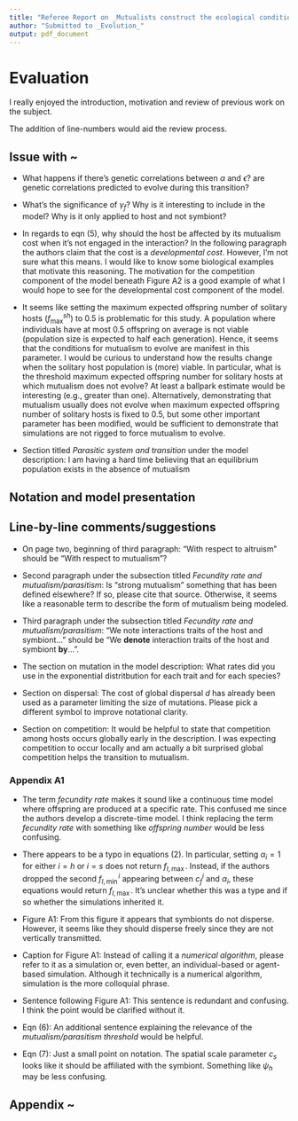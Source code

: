 ```yaml
---
title: "Referee Report on _Mutualists construct the ecological conditions that trigger the transition from parasitism_ preprint"
author: "Submitted to _Evolution_"
output: pdf_document
---
```


# Evaluation

I really enjoyed the introduction, motivation and review of previous work on the subject.

The addition of line-numbers would aid the review process.

## Issue with ~

- What happens if there's genetic correlations between $\alpha$ and $\epsilon$? are genetic correlations predicted to evolve during this transition?

- What's the significance of $\gamma_f$? Why is it interesting to include in the model? Why is it only applied to host and not symbiont?

- In regards to eqn (5), why should the host be affected by its mutualism cost when it's not engaged in the interaction? In the following paragraph the authors claim that the cost is a _developmental cost_. However, I'm not sure what this means. I would like to know some biological examples that motivate this reasoning. The motivation for the competition component of the model beneath Figure A2 is a good example of what I would hope to see for the developmental cost component of the model.

- It seems like setting the maximum expected offspring number of solitary hosts ($f^{sh}_{\max}$) to 0.5 is problematic for this study. A population where individuals have at most 0.5 offspring on average is not viable (population size is expected to half each generation). Hence, it seems that the conditions for mutualism to evolve are manifest in this parameter. I would be curious to understand how the results change when the solitary host population is (more) viable. In particular, what is the threshold maximum expected offspring number for solitary hosts at which mutualism does not evolve? At least a ballpark estimate would be interesting (e.g., greater than one). Alternatively, demonstrating that mutualism usually does not evolve when maximum expected offspring number of solitary hosts is fixed to 0.5, but some other important parameter has been modified, would be sufficient to demonstrate that simulations are not rigged to force mutualism to evolve.

- Section titled _Parasitic system and transition_ under the model description: I am having a hard time believing that an equilibrium population exists in the absence of mutualism

## Notation and model presentation

## Line-by-line comments/suggestions

- On page two, beginning of third paragraph: "With respect to altruism" should be "With respect to mutualism"?

- Second paragraph under the subsection titled _Fecundity rate and mutualism/parasitism_: Is "strong mutualism" something that has been defined elsewhere? If so, please cite that source. Otherwise, it seems like a reasonable term to describe the form of mutualism being modeled.

- Third paragraph under the subsection titled _Fecundity rate and mutualism/parasitism_: "We note interactions traits of the host and symbiont..." should be "We __denote__ interaction traits of the host and symbiont __by__...".

- The section on mutation in the model description: What rates did you use in the exponential distritbution for each trait and for each species?

- Section on dispersal: The cost of global dispersal $d$ has already been used as a parameter limiting the size of mutations. Please pick a different symbol to improve notational clarity.

- Section on competition: It would be helpful to state that competition among hosts occurs globally early in the description. I was expecting competition to occur locally and am actually a bit surprised global competition helps the transition to mutualism.

### Appendix A1

- The term _fecundity rate_ makes it sound like a continuous time model where offspring are produced at a specific rate. This confused me since the authors develop a discrete-time model. I think replacing the term _fecundity rate_ with something like _offspring number_ would be less confusing.

- There appears to be a typo in equations (2). In particular, setting $\alpha_i=1$ for either $i=h$ or $i=s$ does not return $f_{I,\max}$. Instead, if the authors dropped the second $f^i_{I,\min}$ appearing between $c_f^i$ and $\alpha_i$, these equations would return $f_{I,\max}$. It's unclear whether this was a type and if so whether the simulations inherited it.

- Figure A1: From this figure it appears that symbionts do not disperse. However, it seems like they should disperse freely since they are not vertically transmitted.

- Caption for Figure A1: Instead of calling it a _numerical algorithm_, please refer to it as a simulation or, even better, an individual-based or agent-based simulation. Although it technically is a numerical algorithm, simulation is the more colloquial phrase.

- Sentence following Figure A1: This sentence is redundant and confusing. I think the point would be clarified without it.

- Eqn (6): An additional sentence explaining the relevance of the _mutualism/parasitism threshold_ would be helpful.

- Eqn (7): Just a small point on notation. The spatial scale parameter $c_s$ looks like it should be affiliated with the symbiont. Something like $\psi_h$ may be less confusing.

## Appendix ~
